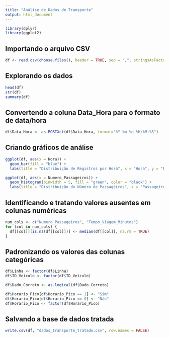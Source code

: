 ```yaml
---
title: "Análise de Dados de Transporte"
output: html_document
---
```


```r
library(dplyr)
library(ggplot2)
```

## Importando o arquivo CSV
```r
df <- read.csv(choose.files(), header = TRUE, sep = ",", stringsAsFactors = FALSE)
```   

## Explorando os dados
```r
head(df)
str(df)
summary(df)
```

## Convertendo a coluna Data_Hora para o formato de data/hora
```r
df$Data_Hora <- as.POSIXct(df$Data_Hora, format="%Y-%m-%d %H:%M:%S")
```

## Criando gráficos de análise
```r
ggplot(df, aes(x = Hora)) +
  geom_bar(fill = "blue") +
  labs(title = "Distribuição de Registros por Hora", x = "Hora", y = "Frequência")

ggplot(df, aes(x = Numero_Passageiros)) +
  geom_histogram(binwidth = 5, fill = "green", color = "black") +
  labs(title = "Distribuição do Número de Passageiros", x = "Passageiros", y = "Frequência")
```

## Identificando e tratando valores ausentes em colunas numéricas
```r
num_cols <- c("Numero_Passageiros", "Tempo_Viagem_Minutos")
for (col in num_cols) {
  df[[col]][is.na(df[[col]])] <- median(df[[col]], na.rm = TRUE)
}
```

## Padronizando os valores das colunas categóricas
```r
df$Linha <- factor(df$Linha)
df$ID_Veiculo <- factor(df$ID_Veiculo)

df$Dado_Correto <- as.logical(df$Dado_Correto)

df$Horario_Pico[df$Horario_Pico == 1] <- "Sim"
df$Horario_Pico[df$Horario_Pico == 0] <- "Não"
df$Horario_Pico <- factor(df$Horario_Pico)
```

## Salvando a base de dados tratada
```r
write.csv(df, "dados_transporte_tratado.csv", row.names = FALSE)
```